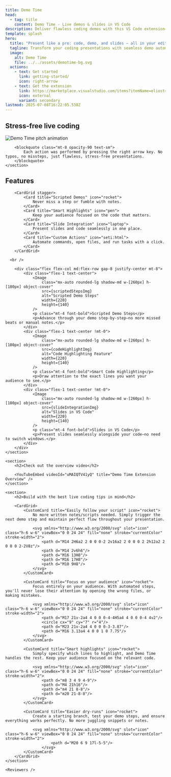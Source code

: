```yaml
---
title: Demo Time
head:
  - tag: title
    content: Demo Time - Live demos & slides in VS Code
description: Deliver flawless coding demos with this VS Code extension—no live coding errors, just professional presentations every time.
template: splash
hero:
  title: "Present like a pro: code, demo, and slides — all in your editor."
  tagline: Transform your coding presentations with seamless demo automation and slide integration—all without leaving your editor. Execute flawless demonstrations step-by-step, advance through slides effortlessly, and keep your audience captivated while eliminating the stress of live coding mishaps. Works in VS Code, Cursor, or any other VS Code-based editor.
  image:
    alt: Demo Time
    file: ../../assets/demotime-bg.svg
  actions:
    - text: Get started
      link: getting-started/
      icon: right-arrow
    - text: Get the extension
      link: https://marketplace.visualstudio.com/items?itemName=eliostruyf.vscode-demo-time
      icon: external
      variant: secondary
lastmod: 2025-07-08T16:22:05.538Z
---
```




<div class="space-y-24">
	<section>
		<h2 class="text-4xl font-bold text-center mb-6">
			Stress-free live coding
		</h2>
		<div class="flex flex-col items-center gap-6 border border-gray-200 dark:border-gray-700 rounded-lg p-2">
			<img
				src="/demotime-pitch.gif"
				alt="Demo Time pitch animation"
				class="rounded-lg w-full max-w-2xl"
			/>
		</div>

		<blockquote class="mt-8 opacity-90 text-sm">
			Each action was performed by pressing the right arrow key. No typos, no missteps, just flawless, stress-free presentations.
		</blockquote>
	</section>

  <section>
		<h2>Features</h2>

		<CardGrid stagger>
			<Card title="Scripted Demos" icon="rocket">
				Never miss a step or fumble with notes.
			</Card>
			<Card title="Smart Highlights" icon="pen">
				Keep your audience focused on the code that matters.
			</Card>
			<Card title="Slide Integration" icon="laptop">
				Present slides and code seamlessly in one place.
			</Card>
			<Card title="Custom Actions" icon="seti:html">
				Automate commands, open files, and run tasks with a click.
			</Card>
		</CardGrid>
	
	  <br />
		
		<div class="flex flex-col md:flex-row gap-8 justify-center mt-8">
			<div class="flex-1 text-center">
				<Image
					class="mx-auto rounded-lg shadow-md w-[260px] h-[180px] object-cover"
					src={scriptedStepsImg}
					alt="Scripted Demo Steps"
					width={220}
					height={140}
				/>
				<p class="mt-4 font-bold">Scripted Demo Steps</p>
				<p>Advance through your demo step-by-step—no more missed beats or manual notes.</p>
			</div>
			<div class="flex-1 text-center !mt-0">
				<Image
					class="mx-auto rounded-lg shadow-md w-[260px] h-[180px] object-cover"
					src={codeHighlightImg}
					alt="Code Highlighting Feature"
					width={220}
					height={140}
				/>
				<p class="mt-4 font-bold">Smart Code Highlighting</p>
				<p>Draw attention to the exact lines you want your audience to see.</p>
			</div>
			<div class="flex-1 text-center !mt-0">
				<Image
					class="mx-auto rounded-lg shadow-md w-[260px] h-[180px] object-cover"
					src={slideIntegrationImg}
					alt="Slides in VS Code"
					width={220}
					height={140}
				/>
				<p class="mt-4 font-bold">Slides in VS Code</p>
				<p>Present slides seamlessly alongside your code—no need to switch windows.</p>
			</div>
		</div>
	</section>

	<section>
		<h2>Check out the overview video</h2>

		<YouTubeEmbed videoId="uMAIQTV41yQ" title="Demo Time Extension Overview" />
	</section>

	<section>
		<h2>Build with the best live coding tips in mind</h2>

		<CardGrid>
			<CustomCard title="Easily follow your script" icon="rocket">
				No more written notes/scripts needed. Simply trigger the next demo step and maintain perfect flow throughout your presentation.

				<svg xmlns="http://www.w3.org/2000/svg" slot="icon" class="h-6 w-6" viewBox="0 0 24 24" fill="none" stroke="currentColor" stroke-width="2">
					<path d="M14 2H6a2 2 0 0 0-2 2v16a2 2 0 0 0 2 2h12a2 2 0 0 0 2-2V8z"/>
					<path d="M14 2v6h6"/>
					<path d="M16 13H8"/>
					<path d="M16 17H8"/>
					<path d="M10 9H8"/>
				</svg>
			</CustomCard>

			<CustomCard title="Focus on your audience" icon="rocket">
				Focus entirely on your audience. With automated steps, you'll never lose their attention by opening the wrong files, or making mistakes.

				<svg xmlns="http://www.w3.org/2000/svg" slot="icon" class="h-6 w-6" viewBox="0 0 24 24" fill="none" stroke="currentColor" stroke-width="2">
					<path d="M17 21v-2a4 4 0 0 0-4-4H5a4 4 0 0 0-4 4v2"/>
					<circle cx="9" cy="7" r="4"/>
					<path d="M23 21v-2a4 4 0 0 0-3-3.87"/>
					<path d="M16 3.13a4 4 0 0 1 0 7.75"/>
				</svg>
			</CustomCard>

			<CustomCard title="Smart highlights" icon="rocket">
				Simply specify which lines to highlight, and Demo Time handles the rest. Keep your audience focused on the relevant code.

				<svg xmlns="http://www.w3.org/2000/svg" slot="icon" class="h-6 w-6" viewBox="0 0 24 24" fill="none" stroke="currentColor" stroke-width="2">
					<path d="m8 3 4 9 4-9"/>
					<path d="M4 21h16"/>
					<path d="m4 21 8-8"/>
					<path d="m20 21-8-8"/>
				</svg>
			</CustomCard>

			<CustomCard title="Easier dry-runs" icon="rocket">
				Create a starting branch, test your demo steps, and ensure everything works perfectly. No more juggling snippets or notes.

				<svg xmlns="http://www.w3.org/2000/svg" slot="icon" class="h-6 w-6" viewBox="0 0 24 24" fill="none" stroke="currentColor" stroke-width="2">
						<path d="M20 6 9 17l-5-5"/>
					</svg>
			</CustomCard>
		</CardGrid>
	</section>

	<Reviewers />
</div>